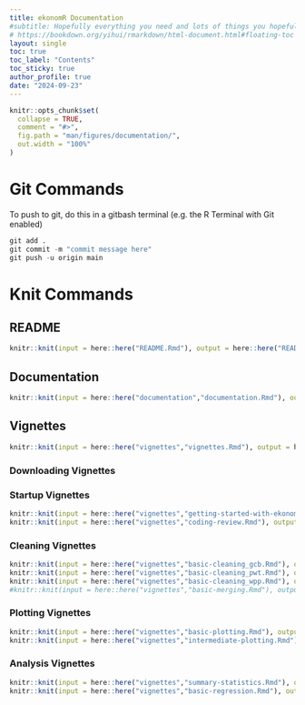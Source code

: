 ```yaml
---
title: ekonomR Documentation
#subtitle: Hopefully everything you need and lots of things you hopefully won't
# https://bookdown.org/yihui/rmarkdown/html-document.html#floating-toc
layout: single
toc: true
toc_label: "Contents"
toc_sticky: true
author_profile: true
date: "2024-09-23"
---
```



```r
knitr::opts_chunk$set(
  collapse = TRUE,
  comment = "#>",
  fig.path = "man/figures/documentation/",
  out.width = "100%"
)
```

# Git Commands

To push to git, do this in a gitbash terminal (e.g. the R Terminal with Git enabled)

``` r
git add .
git commit -m "commit message here"
git push -u origin main

```
# Knit Commands

## README
``` r
knitr::knit(input = here::here("README.Rmd"), output = here::here("README.md"))
```

## Documentation 

``` r
knitr::knit(input = here::here("documentation","documentation.Rmd"), output = here::here("documentation","documentation.md"))
```

## Vignettes

``` r
knitr::knit(input = here::here("vignettes","vignettes.Rmd"), output = here::here("vignettes","vignettes.md"))

```

### Downloading Vignettes


### Startup Vignettes

``` r
knitr::knit(input = here::here("vignettes","getting-started-with-ekonomR.Rmd"), output = here::here("vignettes","getting-started-with-ekonomR.md"))
knitr::knit(input = here::here("vignettes","coding-review.Rmd"), output = here::here("vignettes","coding-review.md"))

```

### Cleaning Vignettes
``` r
knitr::knit(input = here::here("vignettes","basic-cleaning_gcb.Rmd"), output = here::here("vignettes","basic-cleaning_gcb.md"))
knitr::knit(input = here::here("vignettes","basic-cleaning_pwt.Rmd"), output = here::here("vignettes","basic-cleaning_pwt.md"))
knitr::knit(input = here::here("vignettes","basic-cleaning_wpp.Rmd"), output = here::here("vignettes","basic-cleaning_wpp.md"))
#knitr::knit(input = here::here("vignettes","basic-merging.Rmd"), output = here::here("vignettes","basic-merging.md"))

```

### Plotting Vignettes

``` r
knitr::knit(input = here::here("vignettes","basic-plotting.Rmd"), output = here::here("vignettes","basic-plotting.md"))
knitr::knit(input = here::here("vignettes","intermediate-plotting.Rmd"), output = here::here("vignettes","intermediate-plotting.md"))

```

### Analysis Vignettes

``` r
knitr::knit(input = here::here("vignettes","summary-statistics.Rmd"), output = here::here("vignettes","summary-statistics.md"))
knitr::knit(input = here::here("vignettes","basic-regression.Rmd"), output = here::here("vignettes","basic-regression.md"))

```


